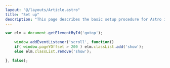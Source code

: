 ```yaml
---
layout: "@/layouts/Article.astro"
title: "Set up"
description: "This page describes the basic setup procedure for Astro i18n Starter"
---
```


<PageHeadline title={frontmatter.title} />


```js
var elm = document.getElementById('gotop');

    window.addEventListener('scroll', function()
    if( window.pageYOffset > 200 ) elm.classList.add('show');
    else elm.classList.remove('show');

}, false);
```

